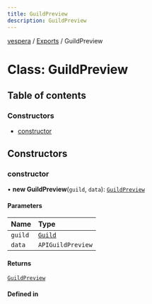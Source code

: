 ```yaml
---
title: GuildPreview
description: GuildPreview
---
```

[vespera](../README) / [Exports](../modules) / GuildPreview

# Class: GuildPreview

## Table of contents

### Constructors

- [constructor](GuildPreview#constructor)

## Constructors

### constructor

• **new GuildPreview**(`guild`, `data`): [`GuildPreview`](GuildPreview)

#### Parameters

| Name | Type |
| :------ | :------ |
| `guild` | [`Guild`](Guild) |
| `data` | `APIGuildPreview` |

#### Returns

[`GuildPreview`](GuildPreview)

#### Defined in

